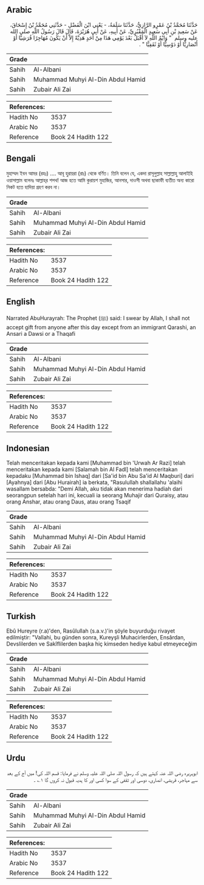 ## Arabic


<div dir="rtl" lang="ar" style={{fontSize:'larger',backgroundColor:'#f8f9fa',padding:20}}>
حَدَّثَنَا مُحَمَّدُ بْنُ عَمْرٍو الرَّازِيُّ، حَدَّثَنَا سَلَمَةُ، - يَعْنِي ابْنَ الْفَضْلِ - حَدَّثَنِي مُحَمَّدُ بْنُ إِسْحَاقَ، عَنْ سَعِيدِ بْنِ أَبِي سَعِيدٍ الْمَقْبُرِيِّ، عَنْ أَبِيهِ، عَنْ أَبِي هُرَيْرَةَ، قَالَ قَالَ رَسُولُ اللَّهِ صلى الله عليه وسلم ‏ "‏ وَايْمُ اللَّهِ لاَ أَقْبَلُ بَعْدَ يَوْمِي هَذَا مِنْ أَحَدٍ هَدِيَّةً إِلاَّ أَنْ يَكُونَ مُهَاجِرًا قُرَشِيًّا أَوْ أَنْصَارِيًّا أَوْ دَوْسِيًّا أَوْ ثَقَفِيًّا ‏"‏ ‏.‏
</div>
<div style={{backgroundColor:'#f8f9fa',padding:20, marginBottom: 10}}><table> <thead> <tr> <th>Grade</th> <th></th> </tr> </thead> <tbody> <tr><td>Sahih</td><td>Al-Albani</td></tr><tr><td>Sahih</td><td>Muhammad Muhyi Al-Din Abdul Hamid</td></tr><tr><td>Sahih</td><td>Zubair Ali Zai</td></tr></tbody></table><table> <thead> <tr> <th>References:</th> <th></th> </tr> </thead> <tbody><tr><td>Hadith No</td><td>3537</td></tr><tr><td>Arabic No</td><td>3537</td></tr><tr><td>Reference</td><td>Book 24 Hadith 122</td></tr></tbody></table></div>

## Bengali


<div dir="ltr" lang="bn" style={{fontSize:'larger',backgroundColor:'#f8f9fa',padding:20}}>
মুহাম্মদ ইবন আমর (রহঃ) .... আবূ হুরায়রা (রাঃ) থেকে বর্ণিত। তিনি বলেন যে, একদা রাসূলুল্লাহ সাল্লাল্লাহু আলাইহি ওয়াসাল্লাম বলেনঃ আল্লাহ্‌র শপথ! আজ হতে আমি কুরায়শ মুহাজির, আনসার, দাওসী অথবা ছাকাফী ব্যতীত অন্য কারো নিকট হতে হাদিয়া গ্রহণ করব না।
</div>
<div style={{backgroundColor:'#f8f9fa',padding:20, marginBottom: 10}}><table> <thead> <tr> <th>Grade</th> <th></th> </tr> </thead> <tbody> <tr><td>Sahih</td><td>Al-Albani</td></tr><tr><td>Sahih</td><td>Muhammad Muhyi Al-Din Abdul Hamid</td></tr><tr><td>Sahih</td><td>Zubair Ali Zai</td></tr></tbody></table><table> <thead> <tr> <th>References:</th> <th></th> </tr> </thead> <tbody><tr><td>Hadith No</td><td>3537</td></tr><tr><td>Arabic No</td><td>3537</td></tr><tr><td>Reference</td><td>Book 24 Hadith 122</td></tr></tbody></table></div>

## English


<div dir="ltr" lang="en" style={{fontSize:'larger',backgroundColor:'#f8f9fa',padding:20}}>
Narrated AbuHurayrah: The Prophet (ﷺ) said: I swear by Allah, I shall not accept gift from anyone after this day except from an immigrant Qarashi, an Ansari a Dawsi or a Thaqafi
</div>
<div style={{backgroundColor:'#f8f9fa',padding:20, marginBottom: 10}}><table> <thead> <tr> <th>Grade</th> <th></th> </tr> </thead> <tbody> <tr><td>Sahih</td><td>Al-Albani</td></tr><tr><td>Sahih</td><td>Muhammad Muhyi Al-Din Abdul Hamid</td></tr><tr><td>Sahih</td><td>Zubair Ali Zai</td></tr></tbody></table><table> <thead> <tr> <th>References:</th> <th></th> </tr> </thead> <tbody><tr><td>Hadith No</td><td>3537</td></tr><tr><td>Arabic No</td><td>3537</td></tr><tr><td>Reference</td><td>Book 24 Hadith 122</td></tr></tbody></table></div>

## Indonesian


<div dir="ltr" lang="id" style={{fontSize:'larger',backgroundColor:'#f8f9fa',padding:20}}>
Telah menceritakan kepada kami [Muhammad bin 'Urwah Ar Razi] telah menceritakan kepada kami [Salamah bin Al Fadl] telah menceritakan kepadaku [Muhammad bin Ishaq] dari [Sa'id bin Abu Sa'id Al Maqburi] dari [Ayahnya] dari [Abu Hurairah] ia berkata, "Rasulullah shallallahu 'alaihi wasallam bersabda: "Demi Allah, aku tidak akan menerima hadiah dari seorangpun setelah hari ini, kecuali ia seorang Muhajir dari Quraisy, atau orang Anshar, atau orang Daus, atau orang Tsaqif
</div>
<div style={{backgroundColor:'#f8f9fa',padding:20, marginBottom: 10}}><table> <thead> <tr> <th>Grade</th> <th></th> </tr> </thead> <tbody> <tr><td>Sahih</td><td>Al-Albani</td></tr><tr><td>Sahih</td><td>Muhammad Muhyi Al-Din Abdul Hamid</td></tr><tr><td>Sahih</td><td>Zubair Ali Zai</td></tr></tbody></table><table> <thead> <tr> <th>References:</th> <th></th> </tr> </thead> <tbody><tr><td>Hadith No</td><td>3537</td></tr><tr><td>Arabic No</td><td>3537</td></tr><tr><td>Reference</td><td>Book 24 Hadith 122</td></tr></tbody></table></div>

## Turkish


<div dir="ltr" lang="tr" style={{fontSize:'larger',backgroundColor:'#f8f9fa',padding:20}}>
Ebû Hureyre (r.a)'den, Rasûlullah (s.a.v.)'in şöyle buyurduğu rivayet edilmiştir: "Vallahi, bu günden sonra, Kureyşli Muhacirlerden, Ensârdan, Devslilerden ve Sakîflilerden başka hiç kimseden hediye kabul etmeyeceğim
</div>
<div style={{backgroundColor:'#f8f9fa',padding:20, marginBottom: 10}}><table> <thead> <tr> <th>Grade</th> <th></th> </tr> </thead> <tbody> <tr><td>Sahih</td><td>Al-Albani</td></tr><tr><td>Sahih</td><td>Muhammad Muhyi Al-Din Abdul Hamid</td></tr><tr><td>Sahih</td><td>Zubair Ali Zai</td></tr></tbody></table><table> <thead> <tr> <th>References:</th> <th></th> </tr> </thead> <tbody><tr><td>Hadith No</td><td>3537</td></tr><tr><td>Arabic No</td><td>3537</td></tr><tr><td>Reference</td><td>Book 24 Hadith 122</td></tr></tbody></table></div>

## Urdu


<div dir="rtl" lang="ur" style={{fontSize:'larger',backgroundColor:'#f8f9fa',padding:20}}>
ابوہریرہ رضی اللہ عنہ کہتے ہیں کہ رسول اللہ صلی اللہ علیہ وسلم نے فرمایا: قسم اللہ کی! میں آج کے بعد سے مہاجر، قریشی، انصاری، دوسی اور ثقفی کے سوا کسی اور کا ہدیہ قبول نہ کروں گا ۱؎ ۔
</div>
<div style={{backgroundColor:'#f8f9fa',padding:20, marginBottom: 10}}><table> <thead> <tr> <th>Grade</th> <th></th> </tr> </thead> <tbody> <tr><td>Sahih</td><td>Al-Albani</td></tr><tr><td>Sahih</td><td>Muhammad Muhyi Al-Din Abdul Hamid</td></tr><tr><td>Sahih</td><td>Zubair Ali Zai</td></tr></tbody></table><table> <thead> <tr> <th>References:</th> <th></th> </tr> </thead> <tbody><tr><td>Hadith No</td><td>3537</td></tr><tr><td>Arabic No</td><td>3537</td></tr><tr><td>Reference</td><td>Book 24 Hadith 122</td></tr></tbody></table></div>